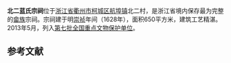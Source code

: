 {{文物保护单位
| 级别 = 全国
| 图片 = Quzhou Beiyu Lanshi Zongci 2018.07.08 17-27-49.jpg
| 名称 = 北二蓝氏宗祠
| 子项 = 
| 编号 = 7-1034-3-332
| 分类 = 古建筑
| 时代 = [[清朝|清]]
| 所在 = [[浙江省|浙江省]][[衢州市|衢州市]]
| 登录 = 2013年5月
| Cat = 浙江全国重点文物保护单位
}}

'''北二蓝氏宗祠'''位于[[浙江省|浙江省]][[衢州市|衢州市]][[柯城区|柯城区]][[航埠镇|航埠镇]]北二村，是浙江省境内保存最为完整的[[畲族|畲族]]宗祠。宗祠建于明[[崇祯|崇祯]]年间（1628年），面积650平方米，建筑工艺精湛。2013年5月，列入[[第七批全国重点文物保护单位|第七批全国重点文物保护单位]]。

==参考文献==
{{reflist}}
{{浙江全国重点文物保护单位}}
